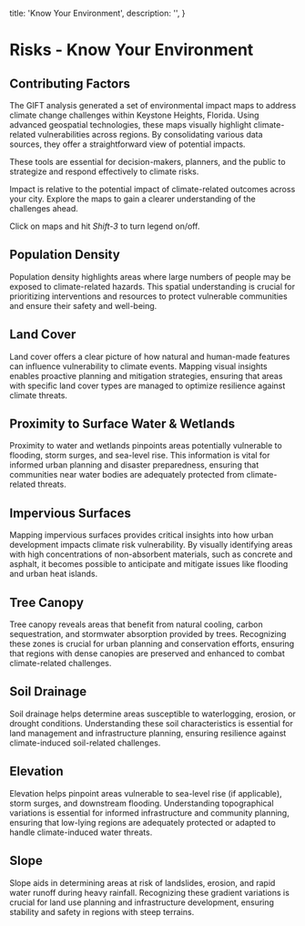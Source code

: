 

  title: 'Know Your Environment',
  description: '',
}

<HeroPattern />

# Risks - Know Your Environment

## Contributing Factors

The GIFT analysis generated a set of environmental impact maps to address climate change challenges within Keystone Heights, Florida. Using advanced geospatial technologies, these maps visually highlight climate-related vulnerabilities across regions. By consolidating various data sources, they offer a straightforward view of potential impacts.

These tools are essential for decision-makers, planners, and the public to strategize and respond effectively to climate risks.

Impact is relative to the potential impact of climate-related outcomes across your city. Explore the maps to gain a clearer understanding of the challenges ahead.

<Note>Click on maps and hit *Shift-3* to turn legend on/off.</Note>

## Population Density

Population density highlights areas where large numbers of people may be exposed to climate-related hazards. This spatial understanding is crucial for prioritizing interventions and resources to protect vulnerable communities and ensure their safety and well-being.

## Land Cover

Land cover offers a clear picture of how natural and human-made features can influence vulnerability to climate events. Mapping visual insights enables proactive planning and mitigation strategies, ensuring that areas with specific land cover types are managed to optimize resilience against climate threats.

## Proximity to Surface Water & Wetlands

Proximity to water and wetlands pinpoints areas potentially vulnerable to flooding, storm surges, and sea-level rise. This information is vital for informed urban planning and disaster preparedness, ensuring that communities near water bodies are adequately protected from climate-related threats.

## Impervious Surfaces

Mapping impervious surfaces provides critical insights into how urban development impacts climate risk vulnerability. By visually identifying areas with high concentrations of non-absorbent materials, such as concrete and asphalt, it becomes possible to anticipate and mitigate issues like flooding and urban heat islands.

## Tree Canopy

Tree canopy reveals areas that benefit from natural cooling, carbon sequestration, and stormwater absorption provided by trees. Recognizing these zones is crucial for urban planning and conservation efforts, ensuring that regions with dense canopies are preserved and enhanced to combat climate-related challenges.

## Soil Drainage

Soil drainage helps determine areas susceptible to waterlogging, erosion, or drought conditions. Understanding these soil characteristics is essential for land management and infrastructure planning, ensuring resilience against climate-induced soil-related challenges.

## Elevation

Elevation helps pinpoint areas vulnerable to sea-level rise (if applicable), storm surges, and downstream flooding. Understanding topographical variations is essential for informed infrastructure and community planning, ensuring that low-lying regions are adequately protected or adapted to handle climate-induced water threats.

## Slope

Slope aids in determining areas at risk of landslides, erosion, and rapid water runoff during heavy rainfall. Recognizing these gradient variations is crucial for land use planning and infrastructure development, ensuring stability and safety in regions with steep terrains.
